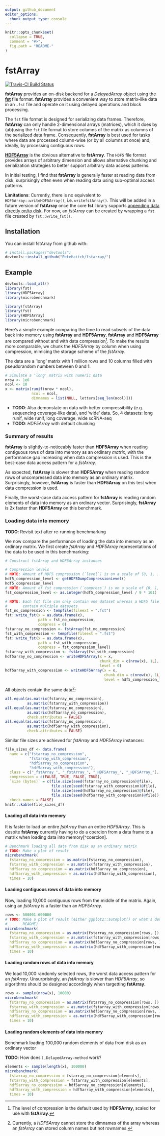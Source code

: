 ```yaml
---
output: github_document
editor_options: 
  chunk_output_type: console
---
```


<!-- README.md is generated from README.Rmd. Please edit that file -->

```r
knitr::opts_chunk$set(
  collapse = TRUE,
  comment = "#>",
  fig.path = "README-"
)
```

# fstArray

[![Travis-CI Build Status](https://travis-ci.org/PeteHaitch/fstArray.svg?branch=master)](https://travis-ci.org/PeteHaitch/fstArray)

**fstArray** provides an on-disk backend for a
[_DelayedArray_](http://bioconductor.org/packages/DelayedArray/) object using 
the [**fst**](https://cran.r-project.org/package=fst) file format. **fstArray** 
provides a convenient way to store matrix-like data in an `.fst` file and 
operate on it using delayed operations and block processing.

The `fst` file format is designed for serializing data frames. Therefore, 
**fstArray** can only handle 2-dimensional arrays (matrices), which it does by 
(ab)using the `fst` file format to store columns of the matrix as columns of 
the serialized data frame. Consequently, **fstArray** is best used for tasks 
where data are processed column-wise (or by all columns at once) and, ideally, 
by processing contiguous rows.

[**HDF5Array**](http://bioconductor.org/packages/HDF5Array/) is the obvious 
alternative to **fstArray**. The `HDF5` file format provides arrays of 
arbitrary dimension and allows alternative chunking and serialization 
strategies to better support arbitrary data access patterns. 

In initial testing, I find that **fstArray** is generally faster at reading 
data from disk, surprisingly often even when reading data using sub-optimal 
access patterns.

**Limitations**: Currently, there is no equivalent to 
`HDF5Array::writeHDF5Array()`, i.e. `writefstArray()`. This will be added in a
future version of **fstArray** once the core **fst** library supports 
[appending data directly on/to disk](https://github.com/fstpackage/fst/issues/91). 
For now, an _fstArray_ can be created by wrapping a `fst` file created by 
`fst::write_fst()`. 

## Installation

You can install fstArray from github with:

```r
# install.packages("devtools")
devtools::install_github("PeteHaitch/fstarray/")
```

## Example

```r
devtools::load_all()
library(fst)
library(HDF5Array)
library(microbenchmark)
```

```r
library(fstArray)
library(fst)
library(HDF5Array)
library(microbenchmark)
```

Here's a simple example comparing the time to read subsets of the data back 
into memory using **fstArray** and **HDF5Array**. **fstArray** and 
**HDF5Array** are compared without and with data compression[^compression]. To 
make the results more comparable, we chunk the *HDF5Array* by column when using 
compression, mimicing the storage scheme of the *fstArray*. 

[^compression]: The level of compression is the default used by **HDF5Array**, scaled for use with **fstArray**.

The data are a 'long' matrix with 1 million rows and 10 columns filled with 
pseudorandom numbers between 0 and 1.

```r
# Simulate a 'long' matrix with numeric data
nrow <- 1e6
ncol <- 10
x <- matrix(runif(nrow * ncol), 
            ncol = ncol, 
            dimnames = list(NULL, letters[seq_len(ncol)]))
```

- **TODO**: Also demonstate on data with better compressibility (e.g. 
sequencing coverage-like data), and 'wide' data. So, 4 datasets: long runif, wide runif, long coverage, wide scRNA-seq
- **TODO**: _HDF5Array_ with default chunking

### Summary of results

**fstArray** is slightly-to-noticeably faster than **HDF5Array** when reading 
contiguous rows of data into memory as an ordinary _matrix_, with the 
performance gap increasing when data compression is used. This is the best-case 
data access pattern for a *fstArray*.

As expected, **fstArray** is slower than **HDF5Array** when reading random rows 
of uncompressed data into memory as an ordinary matrix. Surprisingly, however, 
**fstArray** is faster than **HDF5Array** on this test when data compression is 
used.

Finally, the worst-case data access pattern for **fstArray** is reading random 
elements of data into memory as an ordinary vector. Surprisingly, **fstArray** 
is 2x faster than **HDF5Array** on this benchmark.

### Loading data into memory

**TODO**: Revisit text after re-running benchmarking

We now compare the performance of loading the data into memory as an ordinary
matrix. We first create *fstArray* and *HDF5Array* representations of the data
to be used in this benchmarking:

```r
# Construct fstArray and HDF5Array instances

# Compression levels
# NOTE: Amount of HDF5 compression (`level`) is on a scale of {0, 1, ..., 9}
hdf5_compression_level <- getHDF5DumpCompressionLevel()
hdf5_compression_level
# NOTE: Amount of fst compression (`compress`) is on a scale of {0, 1, ..., 100}
fst_compression_level <- as.integer(hdf5_compression_level / 9 * 101)

# NOTE: Each fst file can only contain one dataset whereas a HDF5 file can 
#       contain multiple datasets
fst_no_compression <- tempfile(fileext = ".fst")
fst::write_fst(x = as.data.frame(x),
               path = fst_no_compression,
               compress = 0)
fstarray_no_compression <- fstArray(fst_no_compression)
fst_with_compression <- tempfile(fileext = ".fst")
fst::write_fst(x = as.data.frame(x),
               path = fst_with_compression,
               compress = fst_compression_level)
fstarray_with_compression <- fstArray(fst_with_compression)
hdf5array_no_compression <- writeHDF5Array(x = x,
                                           chunk_dim = c(nrow(x), 1L),
                                           level = 0)
hdf5array_with_compression <- writeHDF5Array(x = x,
                                             chunk_dim = c(nrow(x), 1L),
                                             level = hdf5_compression_level)
```

All objects contain the same data[^dimnames]: 

[^dimnames]: Currently, a _HDF5Array_ cannot store the dimnames of the array whereas an _fstArray_ can stored column names but not rownames. 

```r
all.equal(as.matrix(fstarray_no_compression), 
          as.matrix(fstarray_with_compression))
all.equal(as.matrix(fstarray_no_compression), 
          as.matrix(hdf5array_no_compression),
          check.attributes = FALSE)
all.equal(as.matrix(fstarray_no_compression), 
          as.matrix(hdf5array_with_compression),
          check.attributes = FALSE)
```

Similar file sizes are achieved for _fstArray_ and _HDF5Array_ instances:

```r
file_sizes_df <- data.frame(
  name = c("fstarray_no_compression",
           "fstarray_with_compression",
           "hdf5array_no_compression",
           "hdf5array_with_compression"),
  class = c("_fstArray_", "_fstArray_", "_HDF5Array_", "_HDF5Array_"),
  compression = c(FALSE, TRUE, FALSE, TRUE),
  `size (bytes)` = c(file.size(seed(fstarray_no_compression)@file),
                     file.size(seed(fstarray_with_compression)@file),
                     file.size(seed(hdf5array_no_compression)@file),
                     file.size(seed(hdf5array_with_compression)@file)),
  check.names = FALSE)
knitr::kable(file_sizes_df)
```

#### Loading all data into memory

It is faster to load an entire *fstArray* than an entire *HDF5Array*. This is 
despite **fstArray** currently having to do a coercion from a data frame to a 
matrix when loading data into memory[^coercion].

```r
# Benchmark loading all data from disk as an ordinary matrix
# TODO: Make a plot of result
microbenchmark(
  fstarray_no_compression = as.matrix(fstarray_no_compression),
  fstarray_with_compression = as.matrix(fstarray_with_compression),
  hdf5array_no_compression = as.matrix(hdf5array_no_compression),
  hdf5array_with_compression = as.matrix(hdf5array_with_compression),
  times = 10)
```

#### Loading contiguous rows of data into memory

Now, loading 10,000 contiguous rows from the middle of the matrix. Again, 
using an *fstArray* is a faster than an *HDF5Array*.

```r
rows <- 500001:600000
# TODO: Make a plot of result (either ggplot2::autoplot() or what's done in fst
#       README)
microbenchmark(
  fstarray_no_compression = as.matrix(fstarray_no_compression[rows, ]),
  fstarray_with_compression = as.matrix(fstarray_with_compression[rows, ]),
  hdf5array_no_compression = as.matrix(hdf5array_no_compression[rows, ]),
  hdf5array_with_compression = as.matrix(hdf5array_with_compression[rows, ]),
  times = 10)
```

#### Loading random rows of data into memory

We load 10,000 randomly selected rows, the worst data access pattern 
for an *fstArray*. Unsurprisingly, an *fstArray* is slower than *HDF5Array*, 
so algorithms should be designed accordingly when targetting **fstArray**.

```r
rows <- sample(nrow(x), 10000)
microbenchmark(
  fstarray_no_compression = as.matrix(fstarray_no_compression[rows, ]),
  fstarray_with_compression = as.matrix(fstarray_with_compression[rows, ]),
  hdf5array_no_compression = as.matrix(hdf5array_no_compression[rows, ]),
  hdf5array_with_compression = as.matrix(hdf5array_with_compression[rows, ]),
  times = 10)
```

#### Loading random elements of data into memory

Benchmark loading 100,000 random elements of data from disk as an ordinary 
vector

**TODO**: How does `[,DelayedArray-method` work?

```r
elements <- sample(length(x), 100000)
microbenchmark(
  fstarray_no_compression = fstarray_no_compression[elements],
  fstarray_with_compression = fstarray_with_compression[elements],
  hdf5array_no_compression = hdf5array_no_compression[elements],
  hdf5array_with_compression = hdf5array_with_compression[elements],
  times = 10)
```
